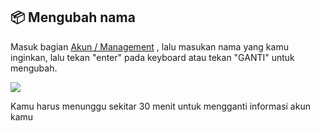 
## 📦 Mengubah nama

Masuk bagian [Akun / Management](https://sp24b.vercel.app/akun) , lalu masukan nama yang kamu inginkan, lalu tekan "enter" pada keyboard atau tekan "GANTI" untuk mengubah.

![](https://spesana24b.github.io/change-name-accounts.gif)

<Callout type="warn" emoji="️🏷">
  Kamu harus menunggu sekitar 30 menit untuk mengganti informasi akun kamu
</Callout>
